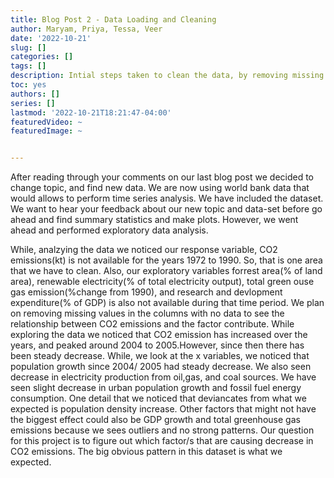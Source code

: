 ```yaml
---
title: Blog Post 2 - Data Loading and Cleaning 
author: Maryam, Priya, Tessa, Veer
date: '2022-10-21'
slug: []
categories: []
tags: []
description: Intial steps taken to clean the data, by removing missing values and unneccessary columns. 
toc: yes
authors: []
series: []
lastmod: '2022-10-21T18:21:47-04:00'
featuredVideo: ~
featuredImage: ~


---
```


After reading through your comments on our last blog post we decided to change topic, and find new data. We are now using world bank data that would allows to perform time series analysis. We have included the dataset. We want to hear your feedback about our new topic and data-set before go ahead and find summary statistics and make plots. However, we went ahead and performed exploratory data analysis. 

While, analzying the data we noticed our response variable, CO2 emissions(kt) is not available for the years 1972 to 1990. So, that is one area that we have to clean. Also, our exploratory variables forrest area(% of land area), renewable electricity(% of total electricity output), total green ouse gas emission(%change from 1990), and research and devlopment expenditure(% of GDP) is also not available during that time period. We plan on removing missing values in the columns with no data to see the relationship between CO2 emissions and the factor contribute. While exploring the data we noticed that CO2 emission has increased over the years, and peaked around 2004 to 2005.However, since then there has been steady decrease. While, we look at the x variables, we noticed that population growth since 2004/ 2005  had steady decrease. We also seen decrease in electricity production from oil,gas, and coal sources. We have seen slight decrease in urban population growth and fossil fuel energy consumption. One detail that we noticed that deviancates from what we expected is population density increase. Other factors that might not have the biggest effect could also be GDP growth and total greenhouse gas emissions because we sees outliers and no strong patterns. Our question for this project is to figure out which factor/s that are causing decrease in CO2 emissions.  The big obvious pattern in this dataset is what we expected.
